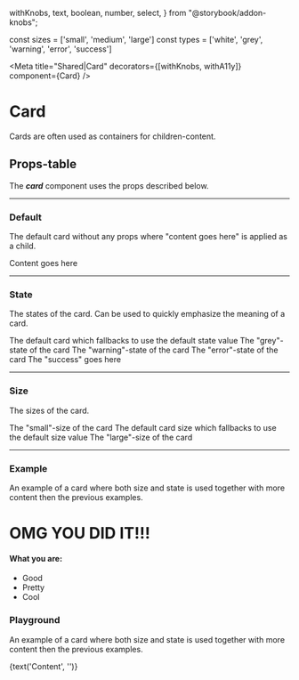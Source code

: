   withKnobs,
  text,
  boolean,
  number,
  select,
} from "@storybook/addon-knobs";

const sizes = ['small', 'medium', 'large']
const types = ['white', 'grey', 'warning', 'error', 'success']

<Meta title="Shared|Card" decorators={[withKnobs, withA11y]} component={Card} />

<div className="headline">

# Card

</div>

Cards are often used as containers for children-content.

## Props-table

The **_card_** component uses the props described below.

<Props of={Card} />

---

### Default

The default card without any props where "content goes here" is applied as a child.

<Preview>
  <Story name="Default">
    <Card>Content goes here</Card>
  </Story>
</Preview>

---

### State

The states of the card. Can be used to quickly emphasize the meaning of a card.

<Preview>
  <Story name="State">
    <form>
      <Card>
        The default card which fallbacks to use the default state value
      </Card>
      <Card state="grey">The "grey"-state of the card</Card>
      <Card state="warning">The "warning"-state of the card</Card>
      <Card state="error">The "error"-state of the card</Card>
      <Card state="success">The "success" goes here</Card>
    </form>
  </Story>
</Preview>

---

### Size

The sizes of the card.

<Preview>
  <Story name="Size">
    <form>
      <Card size="small">The "small"-size of the card</Card>
      <Card>
        The default card size which fallbacks to use the default size value
      </Card>
      <Card size="large">The "large"-size of the card</Card>
    </form>
  </Story>
</Preview>

---

### Example

An example of a card where both size and state is used together with more content then the previous examples.

<Preview>
  <Story name="Example">
    <Card size="large" state="success">
      <h1> OMG YOU DID IT!!! </h1>
      <h4>What you are:</h4>
      <ul>
        <li>Good </li>
        <li>Pretty</li>
        <li>Cool</li>
      </ul>
    </Card>
  </Story>
</Preview>

### Playground

An example of a card where both size and state is used together with more content then the previous examples.

<Preview>
  <Story name="Playground">
    <Card size={select('Size', sizes)} state={select('Type', types)}>
      {text('Content', '')}
    </Card>
  </Story>
</Preview>

